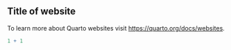 ## Title of website

To learn more about Quarto websites visit <https://quarto.org/docs/websites>.

```r
1 + 1
```
